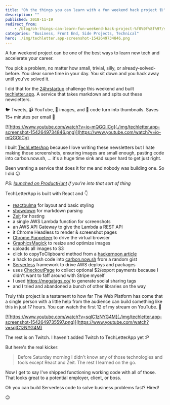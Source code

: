 ```yaml
---
title: "Oh the things you can learn with a fun weekend hack project 🏗"
description: ""
published: 2018-11-19
redirect_from:
    - /blog/oh-things-can-learn-fun-weekend-hack-project-%f0%9f%8f%97/swizec/8782
categories: "Business, Front End, Side Projects, Technical"
hero: ./img/techletter.app-screenshot-1542649734846.png
---
```


A fun weekend project can be one of the best ways to learn new tech and accelerate your career.

You pick a problem, no matter how small, trivial, silly, or already-solved-before. You clear some time in your day. You sit down and you hack away until you've solved it.

I did that for the [24hrstartup](https://24hrstartup.com/) challenge this weekend and built [techletter.app](https://techletter.app). A service that takes markdown and spits out these newsletters.

🐦 Tweets, 📹 YouTube, 🎨 images, and 🤖 code turn into thumbnails. Saves 15+ minutes per email 🤘

[![https://www.youtube.com/watch?v=io-mQGGiICg](./img/techletter.app-screenshot-1542649734846.png)](https://www.youtube.com/watch?v=io-mQGGiICg)

I built [TechLetterApp](https://techletter.app) because I love writing these newsletters but I hate making those screenshots, ensuring images are small enough, pasting code into carbon.now.sh, … it's a huge time sink and super hard to get just right.

Been wanting a service that does it for me and nobody was building one. So I did 😛

_PS: [launched on ProductHunt](https://www.producthunt.com/posts/techletterapp-build-better-newsletters) if you're into that sort of thing_

TechLetterApp is built with React and 👇

-   [reactbulma](https://kulakowka.github.io/react-bulma/) for layout and basic styling
-   [showdown](https://github.com/showdownjs/showdown) for markdown parsing
-   [Zeit](https://zeit.co/) for hosting
-   a single AWS Lambda function for screenshots
-   an AWS API Gateway to give the Lambda a REST API
-   it Chrome Headless to render & screenshot pages
-   [Chrome Puppeteer](https://github.com/GoogleChrome/puppeteer) to drive the virtual browser
-   [GraphicsMagick](https://github.com/aheckmann/gm) to resize and optimize images
-   uploads all images to S3
-   click to copyToClipboard method from a [hackernoon article](https://hackernoon.com/copying-text-to-clipboard-with-javascript-df4d4988697f)
-   a hack to push code into [carbon.now.sh](https://carbon.now.sh/) from a random gist
-   [Serverless](https://serverless.com/) framework to drive AWS deploys and packages
-   uses [CheckoutPage](https://checkoutpage.co/pages) to collect optional $2/export payments because I didn't want to faff around with Stripe myself
-   I used https://megatags.co/ to generate social sharing tags
-   and I tried and abandoned a bunch of other libraries on the way

Truly this project is a testament to how far The Web Platform has come that a single person with a little help from the audience can build something like this in just 17 hours. You can watch the first 12 of my stream on YouTube. 👀

[![https://www.youtube.com/watch?v=sqlC1zNYG4M](./img/techletter.app-screenshot-1542649735597.png)](https://www.youtube.com/watch?v=sqlC1zNYG4M)

The rest is on Twitch. I haven't added Twitch to TechLetterApp yet :P

But here's the real kicker:

> Before Saturday morning I didn't know any of those technologies and tools except React and Zeit. The rest I learned on the go.

Now I get to say I've shipped functioning working code with all of those. That looks great to a potential employer, client, or boss.

Oh you can build Serverless code to solve business problems fast? Hired!

😉
